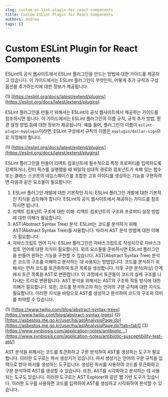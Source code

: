 ```yaml
---
slug: custom-es-lint-plugin-for-react-components
title: Custom ESLint Plugin for React Components
authors: andrew
tags: []
---
```


# Custom ESLint Plugin for React Components

ESLint의 공식 웹사이트에서 ESLint 플러그인을 만드는 방법에 대한 가이드를 제공하고 있습니다. 이 가이드에서는 ESLint 플러그인이 무엇인지, 어떻게 추가 규칙과 구성 옵션을 추가하는지에 대한 정보가 제공됩니다.

(1) [https://eslint.org/docs/latest/extend/plugins](https://eslint.org/docs/latest/extend/plugins)

ESLint 플러그인을 만들기 위해서는 ESLint의 공식 웹사이트에서 제공하는 가이드를 참조하시면 됩니다. 이 가이드에서는 ESLint 플러그인의 이름 규칙, 규칙 추가 방법, 환경 설정 방법 등에 대한 정보가 제공됩니다. 예를 들어, 플러그인의 이름이 `eslint-plugin-myplugin`이라면, ESLint 구성에서 규칙의 이름은 `myplugin/dollar-sign`으로 지정해야 합니다.

(1) [https://eslint.org/docs/latest/extend/plugins](https://eslint.org/docs/latest/extend/plugins)

ESLint 플러그인을 만들어 리액트 컴포넌트에 필수적으로 특정 프로퍼티를 입력하도록 강제하거나, 린터 픽스를 실행했을 때 파일의 상대적 경로와 컴포넌트가 속해 있는 함수 또는 클래스 스코프의 네임스페이스를 조합한 고유 아이디를 생성하는 기능을 구현하려면 다음과 같은 요소들이 필요합니다:

1. ESLint 플러그인 개발에 대한 기본적인 지식: ESLint 플러그인 개발에 대한 기본적인 지식을 습득해야 합니다. ESLint의 공식 웹사이트에서 제공하는 가이드를 참조하시면 됩니다.
2. 리액트 컴포넌트 구조에 대한 이해: 리액트 컴포넌트의 구조와 프로퍼티 설정 방법에 대한 이해가 필요합니다.
3. AST(Abstract Syntax Tree) 분석: ESLint는 코드를 분석하기 위해 AST(Abstract Syntax Tree)를 사용합니다. 따라서 AST 분석 방법에 대한 이해가 필요합니다.
4. 자바스크립트 언어 지식: ESLint 플러그인은 자바스크립트로 작성되므로 자바스크립트 언어에 대한 지식이 필요합니다.
   위의 요소들을 준비하시면 ESLint 플러그인을 만들어 원하는 기능을 구현할 수 있습니다.
   AST(Abstract Syntax Tree) 분석은 코드의 구조를 이해하고 분석하는 데 사용되는 방법입니다. 코드를 분석하기 위해서는 먼저 코드를 토큰화하여 토큰 목록을 생성합니다. 이후 구문 분석(파싱) 단계에서 토큰 목록을 AST로 변환합니다. 이 과정에서 토큰들이 코드의 실제 구조를 나타내는 트리로 변환됩니다.
   AST 분석을 위해서는 AST의 구조와 작동 방식에 대한 이해가 필요합니다. 또한, 코드를 분석하고자 하는 언어의 구문 규칙에 대한 지식도 필요합니다. 이러한 지식을 바탕으로 AST를 생성하고 분석하여 코드의 구조와 의미를 파악할 수 있습니다.

(1) [https://www.twilio.com/blog/abstract-syntax-trees](https://www.twilio.com/blog/abstract-syntax-trees)
(2) [https://asbestos.me.go.kr/user/ha/astAnalysisPage.do](https://asbestos.me.go.kr/user/ha/astAnalysisPage.do?tab=tab1)
(3) [https://www.synbiosis.com/application-notes/antibiotic...](https://www.synbiosis.com/application-notes/antibiotic-susceptibility-test-ast/)

AST 분석을 위해서는 코드를 토큰화하고 구문 분석하여 AST를 생성하는 도구가 필요합니다. 이러한 도구로는 파서 생성기가 있습니다. 파서 생성기는 언어의 구문 규칙을 입력으로 받아 파서를 생성하는 도구입니다. 생성된 파서를 사용하여 코드를 토큰화하고 구문 분석하여 AST를 생성할 수 있습니다.
또한, AST를 시각화하고 분석하는 데 사용되는 도구도 있습니다. 이러한 도구로는 AST Explorer와 같은 웹 기반 도구가 있습니다. 이러한 도구를 사용하면 코드를 입력하여 AST를 생성하고 시각화하여 분석할 수 있습니다.
